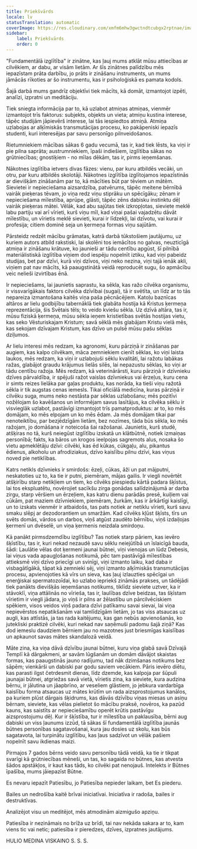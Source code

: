```yaml
---
title: Priekšvārds
locale: lv
statusTranslation: automatic
coverImage: https://res.cloudinary.com/xmfm6mhw3gwctndtcubgx2rptnae/image/upload/v1740337243/small_cover_educacion_fundamental_a051170f1c.webp
sidebar:
    label: Priekšvārds
    order: 0
---
```

"Fundamentālā izglītība" ir zinātne, kas ļauj mums atklāt mūsu attiecības ar cilvēkiem, ar dabu, ar visām lietām. Ar šīs zinātnes palīdzību mēs iepazīstam prāta darbību, jo prāts ir zināšanu instruments, un mums jāmācās rīkoties ar šo instrumentu, kas ir psiholoģiskā es pamata kodols.

Šajā darbā mums gandrīz objektīvi tiek mācīts, kā domāt, izmantojot izpēti, analīzi, izpratni un meditāciju.

Tiek sniegta informācija par to, kā uzlabot atmiņas atmiņas, vienmēr izmantojot trīs faktorus: subjekts, objekts un vieta; atmiņu kustina interese, tāpēc studijām jāpievērš interese, lai tās iespiedtos atmiņā. Atmiņa uzlabojas ar alķīmiskās transmutācijas procesu, ko pakāpeniski iepazīs studenti, kuri interesējas par savu personīgo pilnveidošanos.

Rietumniekiem mācības sākas 6 gadu vecumā, tas ir, kad tiek lēsts, ka viņi ir pie pilna saprāta; austrumniekiem, īpaši indiešiem, izglītība sākas no grūtniecības; gnostiķiem - no mīlas dēkām, tas ir, pirms ieņemšanas.

Nākotnes izglītība ietvers divas fāzes: vienu, par kuru atbildēs vecāki, un otru, par kuru atbildēs skolotāji. Nākotnes izglītība izglītojamos iepazīstinās ar dievišķām zināšanām par to, kā mācīties būt par tēviem un mātēm. Sievietei ir nepieciešama aizsardzība, patvērums, tāpēc meitene bērnībā vairāk pieķeras tēvam, jo viņa redz viņu stiprāku un spēcīgāku; zēnam ir nepieciešama mīlestība, aprūpe, glāsti, tāpēc zēns dabisku instinktu dēļ vairāk pieķeras mātei. Vēlāk, kad abu sajūtas tiek izkropļotas, sieviete meklē labu partiju vai arī vīrieti, kurš viņu mīl, kad viņai pašai vajadzētu dāvāt mīlestību, un vīrietis meklē sievieti, kurai ir līdzekļi, lai dzīvotu, vai kurai ir profesija; citiem dominē seja un ķermeņa formas viņu sajūtām.

Pārsteidz redzēt mācību grāmatas, katrā darbā tūkstošiem jautājumu, uz kuriem autors atbild rakstiski, lai skolēni tos iemācītos no galvas, neuzticīgā atmiņa ir zināšanu krātuve, ko jaunieši ar tādu centību apgūst, šī pilnībā materiālistiskā izglītība viņiem dod iespēju nopelnīt iztiku, kad viņi pabeidz studijas, bet par dzīvi, kurā viņi dzīvos, viņi neko nezina, viņi tajā ienāk akli, viņiem pat nav mācīts, kā paaugstinātā veidā reproducēt sugu, šo apmācību veic nelieši izvirtības ēnā.

Ir nepieciešams, lai jaunietis saprastu, ka sēkla, kas ražo cilvēka organismu, ir vissvarīgākais faktors cilvēka dzīvībai (sugai), tā ir svētīta, un līdz ar to tās nepareiza izmantošana kaitēs viņa paša pēcnācējiem. Katoļu baznīcas altāros ar lielu godbijību tabernāklā tiek glabāta hostija kā Kristus ķermeņa reprezentācija, šis Svētais tēls; to veido kviešu sēkla. Uz dzīvā altāra, tas ir, mūsu fiziskā ķermeņa, mūsu sēkla ieņem kristietības svētās hostijas vietu, kas seko Vēsturiskajam Kristum; savā sēklā mēs glabājam Kristu vielā mēs, kas sekojam dzīvajam Kristum, kas dzīvo un pulsē mūsu pašu sēklas dziļumos.

Ar lielu interesi mēs redzam, ka agronomi, kuru pārziņā ir zināšanas par augiem, kas kalpo cilvēkam, māca zemniekiem cienīt sēklas, ko viņi laista laukos, mēs redzam, ka viņi ir uzlabojuši sēklu kvalitāti, lai ražotu labākas ražas, glabājot graudu krājumus lielās silēs, lai nepazustu sēklas, ko viņi ar tādu centību ražoja. Mēs redzam, kā veterinārārsti, kuru pārziņā ir dzīvnieku dzīves pārvaldība, ir spējuši ražot vaislas dzīvniekus vai ērzeļus, kuru cena ir simts reizes lielāka par gaļas produktu, kas norāda, ka tieši viņu ražotā sēkla ir tik augstas cenas iemesls. Tikai oficiālā medicīna, kuras pārziņā ir cilvēku suga, mums neko nestāsta par sēklas uzlabošanu; mēs pozitīvi nožēlojam šo kavēšanos un informējam savus lasītājus, ka cilvēka sēklu ir visvieglāk uzlabot, pastāvīgi izmantojot trīs pamatproduktus: ar to, ko mēs domājam, ko mēs elpojam un ko mēs ēdam. Ja mēs domājam tikai par nenoteiktību, par bezjēdzīgām lietām, bez nozīmes, tāda būs sēkla, ko mēs ražojam, jo domāšana ir noteicoša šai ražošanai. Jaunietis, kurš studē, atšķiras no tā, kurš neiegūst izglītību izskatā un klātbūtnē, notiek izmaiņas personībā; fakts, ka bāros un krogos ieelpojas sagremots alus, nosaka šo vietu apmeklētāju dzīvi: cilvēki, kas ēd kūkas, cūkgaļu, alu, pikantus ēdienus, alkoholu un afrodiziakus, dzīvo kaislību pilnu dzīvi, kas viņus noved pie netiklības.

Katrs netikls dzīvnieks ir smirdošs: ēzeļi, cūkas, āži un pat mājputni, neskatoties uz to, ka tie ir putni, piemēram, mājas gailis. Ir viegli novērtēt atšķirību starp netikļiem un tiem, ko cilvēks piespiedu kārtā padara šķīstus, lai tos ekspluatētu, novērojiet sacīkšu zirga gonādas salīdzinājumā ar darba zirgu, starp vēršiem un ērzeļiem, kas katru dienu parādās presē, kuiļiem vai cūkām, pat maziem dzīvniekiem, piemēram, žurkām, kas ir ārkārtīgi kaislīgi, un to izskats vienmēr ir atbaidošs, tas pats notiek ar netiklu vīrieti, kurš savu smaku slēpj ar dezodorantiem un smaržām. Kad cilvēks kļūst šķīsts, tīrs un svēts domās, vārdos un darbos, viņš atgūst zaudēto bērnību, viņš izdaiļojas ķermenī un dvēselē, un viņa ķermenis neizdala smirdoņu.

Kā panākt pirmsdzemdību izglītību? Tas notiek starp pāriem, kas ievēro šķīstību, tas ir, kuri nekad nezaudē savu sēklu neiejūtībā un īslaicīgā bauda, šādi: Laulātie vēlas dot ķermeni jaunai būtnei, viņi vienojas un lūdz Debesis, lai viņus vada apaugļošanas notikumā, pēc tam pastāvīgā mīlestības attieksmē viņi dzīvo priecīgi un svinīgi, viņi izmanto laiku, kad daba ir visbagātīgākā, tāpat kā zemnieki sēj, viņi izmanto alķīmiskās transmutācijas procesu, apvienojoties kā vīrs un sieva, kas ļauj izlauzties spēcīgai un enerģiskai spermatozoīdai, ko uzlabo iepriekš zināmās prakses, un tādējādi tiek panākts dievišķās ieņemšanas notikums, tiklīdz sieviete uztver, ka ir stāvoklī, viņa attālinās no vīrieša, tas ir, laulības dzīve beidzas, tas šķīstam vīrietim ir viegli jādara, jo viņš ir pilns ar žēlastību un pārcilvēciskiem spēkiem, visos veidos viņš padara dzīvi patīkamu savai sievai, lai viņa nepievērstos nepatikšanām vai tamlīdzīgām lietām, jo tas viss atsaucas uz augli, kas attīstās, ja tas rada kaitējumu, kas gan nebūs apvienošanās, ko jutekliski praktizē cilvēki, kuri nekad nav saņēmuši padomu šajā ziņā? Kas dod iemeslu daudziem bērniem jau no mazotnes just briesmīgas kaislības un apkaunot savas mātes skandalozā veidā.

Māte zina, ka viņa dāvā dzīvību jaunai būtnei, kuru viņa glabā savā Dzīvajā Templī kā dārgakmeni, ar savām lūgšanām un domām dāvājot skaistas formas, kas paaugstinās jauno radījumu, tad nāk dzimšanas notikums bez sāpēm; vienkārši un dabiski par godu saviem vecākiem. Pāris ievēro diētu, kas parasti ilgst četrdesmit dienas, līdz dzemde, kas kalpoja par šūpuli jaunajai būtnei, atgriežas savā vietā, vīrietis zina, ka sieviete, kura audzina bērnu, ir jālutina un jāapbrīno, ar veseliem glāstiem, jo jebkura vardarbīga kaislību forma atsaucas uz mātes krūtīm un rada aizsprostojumus kanālos, pa kuriem plūst dārgais šķidrums, kas dāvās dzīvību viņas miesas un asiņu bērnam, sieviete, kas vēlas pielietot šo mācību praksē, novēros, ka pazūd kauns, kas saistīts ar nepieciešamību operēt krūtis pastāvīgu aizsprostojumu dēļ. Kur ir šķīstība, tur ir mīlestība un paklausība, bērni aug dabiski un viss ļaunums izzūd, tā sākas šī fundamentālā izglītība jaunās būtnes personības sagatavošanai, kura jau dosies uz skolu, kas būs sagatavota, lai turpinātu izglītību, kas ļaus sadzīvot un vēlāk pašiem nopelnīt savu ikdienas maizi.

Pirmajos 7 gados bērns veido savu personību tādā veidā, ka tie ir tikpat svarīgi kā grūtniecības mēneši, un tas, ko sagaida no būtnes, kas atvesta šādos apstākļos, ir kaut kas tāds, ko cilvēki pat nenojauš. Intelekts ir Būtnes īpašība, mums jāiepazīst Būtne.

Es nevaru iepazīt Patiesību, jo Patiesība nepieder laikam, bet Es piederu.

Bailes un nedrošība kaitē brīvai iniciatīvai. Iniciatīva ir radoša, bailes ir destruktīvas.

Analizējot visu un meditējot, mēs atmodinām aizmigušo apziņu.

Patiesība ir nezināmais no brīža uz brīdi, tai nav nekāda sakara ar to, kam viens tic vai netic; patiesība ir pieredzes, dzīves, izpratnes jautājums.

HULIO MEDINA VISKAINO
S. S. S.

